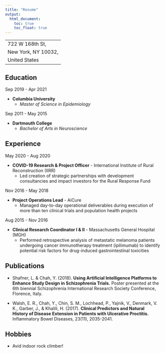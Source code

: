 ```yaml
---
title: "Resume"
output: 
  html_document:
    toc: true
    toc_float: true
---
```




-------------------     
722 W 168th St, 
New York, NY 10032, 
United States
-------------------     



Education
---------

Sep 2019 - Apr 2021 

* **Columbia University**  
  * *Master of Science in Epidemiology*


Sep 2011 - May 2015 

* **Dartmouth College**  
  * *Bachelor of Arts in Neuroscience*

Experience
----------

May 2020 - Aug 2020

* **COVID-19 Research & Project Officer** - International Institute of Rural Reconstruction (IIRR)
  * Led creation of strategic partnerships with development consultancies and impact investors for the Rural Response Fund 

Nov 2016 - May 2018

* **Project Operations Lead** - AiCure
  * Managed day-to-day operational deliverables during execution of more than ten clinical trials and population health projects

Aug 2015 - Nov 2016

* **Clinical Research Coordinator I & II** - Massachusetts General Hospital (MGH)
  * Performed retrospective analysis of metastatic melanoma patients undergoing cancer immunotherapy treatment (ipilimumab) to
identify potential risk factors for drug-induced gastrointestinal toxicities

Publications
--------------------

* Shafner, L. & Chah, Y. (2018). **Using Artificial Intelligence Platforms to Enhance Study Design in Schizophrenia Trials.** Poster presented
at the 6th biennial Schizophrenia International Research Society Conference, Florence, Italy.

* Walsh, E. R., Chah, Y., Chin, S. M., Lochhead, P., Yajnik, V., Denmark, V. K., Garber, J., & Khalili, H. (2017). **Clinical Predictors and
Natural History of Disease Extension in Patients with Ulcerative Proctitis.** Inflammatory Bowel Diseases, 23(11), 2035-2041.


Hobbies
----------------------------------------

* Avid indoor rock climber!
